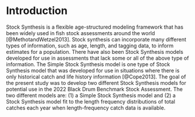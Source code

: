# Introduction

Stock Synthesis is a flexible age-structured modeling framework that has been widely used in fish
stock assessments around the world [@MethotandWetzel2013]. Stock synthesis can incorporate many
different types of information, such as age, length, and tagging data, to inform estimates for a
population. There have also been Stock Synthesis models developed for use in assessments that lack
some or all of the above type of information. The Simple Stock Synthesis model is one type of Stock
Synthesis model that was developed for use in situations where there is only historical catch and life
history information [@Cope2013]. The goal of the present study was to develop two different Stock
Synthesis models for potential use in the 2022 Black Drum Benchmark Stock Assessment. The two
different models are: (1) a Simple Stock Synthesis model and (2) a Stock Synthesis model fit to the
length frequency distributions of total catches each year when length-frequency catch data is
available.










